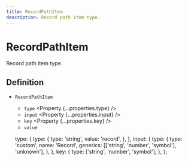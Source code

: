 ```yaml
---
title: RecordPathItem
description: Record path item type.
---
```



# RecordPathItem

Record path item type.

## Definition

- `RecordPathItem` <Property type="object" />
  - `type` <Property {...properties.type} />
  - `input` <Property {...properties.input} />
  - `key` <Property {...properties.key} />
  - `value` <Property type="unknown" />

  type: {
    type: {
      type: 'string',
      value: 'record',
    },
  },
  input: {
    type: {
      type: 'custom',
      name: 'Record',
      generics: [['string', 'number', 'symbol'], 'unknown'],
    },
  },
  key: {
    type: ['string', 'number', 'symbol'],
  },
};
